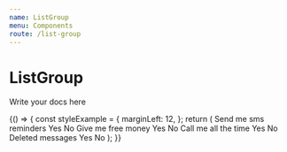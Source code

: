```yaml
---
name: ListGroup
menu: Components
route: /list-group
---
```



# ListGroup

Write your docs here

<Playground>
	{() => {
		const styleExample = {
			marginLeft: 12,
		};
		return (
			<ListGroup>
				<ListGroupItem>
					Send me sms reminders
					<ButtonGroup size="small" name="example-default-1" css={styleExample}>
						<ButtonGroupButton>Yes</ButtonGroupButton>
						<ButtonGroupButton>No</ButtonGroupButton>
					</ButtonGroup>
				</ListGroupItem>
				<ListGroupItem>
					Give me free money
					<ButtonGroup size="small" name="example-default-2" css={styleExample}>
						<ButtonGroupButton>Yes</ButtonGroupButton>
						<ButtonGroupButton>No</ButtonGroupButton>
					</ButtonGroup>
				</ListGroupItem>
				<ListGroupItem>
					Call me all the time
					<ButtonGroup size="small" name="example-default-3" css={styleExample}>
						<ButtonGroupButton>Yes</ButtonGroupButton>
						<ButtonGroupButton>No</ButtonGroupButton>
					</ButtonGroup>
				</ListGroupItem>
				<ListGroupItem>
					Deleted messages
					<ButtonGroup size="small" name="example-default-4" css={styleExample}>
						<ButtonGroupButton>Yes</ButtonGroupButton>
						<ButtonGroupButton>No</ButtonGroupButton>
					</ButtonGroup>
				</ListGroupItem>
			</ListGroup>
		);
	}}
</Playground>

<Props of={ListGroup} />
